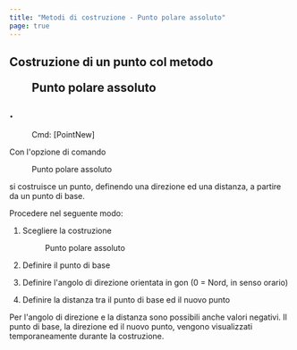 ```yaml
---
title: "Metodi di costruzione - Punto polare assoluto"
page: true
---
```

## Costruzione di un punto col metodo  <Menu>Punto polare assoluto</Menu> .
 <Menu> Cmd: [PointNew] </Menu> 

Con l&#39;opzione di comando  <Menu>Punto polare assoluto</Menu>  si costruisce un punto, definendo una direzione ed una distanza, a partire da un punto di base.

Procedere nel seguente modo:

1. Scegliere la costruzione <Menu>Punto polare assoluto</Menu> 
2. Definire il punto di base

3. Definire l&#39;angolo di direzione orientata in gon (0 = Nord, in senso orario)

4. Definire la distanza tra il punto di base ed il nuovo punto




<Success>
Per l&#39;angolo di direzione e la distanza sono possibili anche valori negativi.
Il punto di base, la direzione ed il nuovo punto, vengono visualizzati temporaneamente durante la costruzione.
</Success>
